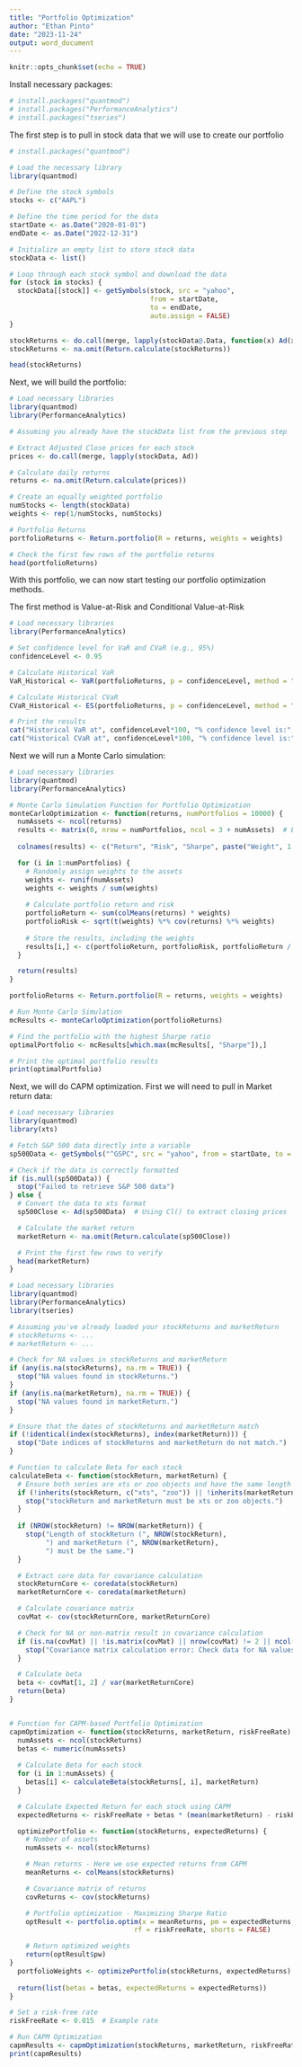 ```yaml
---
title: "Portfolio Optimization"
author: "Ethan Pinto"
date: "2023-11-24"
output: word_document
---
```


```r
knitr::opts_chunk$set(echo = TRUE)
```

Install necessary packages:

```r
# install.packages("quantmod")
# install.packages("PerformanceAnalytics")
# install.packages("tseries")
```



The first step is to pull in stock data that we will use to create our portfolio

```r
# install.packages("quantmod")

# Load the necessary library
library(quantmod)

# Define the stock symbols
stocks <- c("AAPL")

# Define the time period for the data
startDate <- as.Date("2020-01-01")
endDate <- as.Date("2022-12-31")

# Initialize an empty list to store stock data
stockData <- list()

# Loop through each stock symbol and download the data
for (stock in stocks) {
  stockData[[stock]] <- getSymbols(stock, src = "yahoo", 
                                   from = startDate, 
                                   to = endDate, 
                                   auto.assign = FALSE)
}

stockReturns <- do.call(merge, lapply(stockData@.Data, function(x) Ad(x)))
stockReturns <- na.omit(Return.calculate(stockReturns))

head(stockReturns)

```

Next, we will build the portfolio:

```r
# Load necessary libraries
library(quantmod)
library(PerformanceAnalytics)

# Assuming you already have the stockData list from the previous step

# Extract Adjusted Close prices for each stock
prices <- do.call(merge, lapply(stockData, Ad))

# Calculate daily returns
returns <- na.omit(Return.calculate(prices))

# Create an equally weighted portfolio
numStocks <- length(stockData)
weights <- rep(1/numStocks, numStocks)

# Portfolio Returns
portfolioReturns <- Return.portfolio(R = returns, weights = weights)

# Check the first few rows of the portfolio returns
head(portfolioReturns)


```

With this portfolio, we can now start testing our portfolio optimization methods.

The first method is Value-at-Risk and Conditional Value-at-Risk

```r
# Load necessary libraries
library(PerformanceAnalytics)

# Set confidence level for VaR and CVaR (e.g., 95%)
confidenceLevel <- 0.95

# Calculate Historical VaR
VaR_Historical <- VaR(portfolioReturns, p = confidenceLevel, method = "historical")

# Calculate Historical CVaR
CVaR_Historical <- ES(portfolioReturns, p = confidenceLevel, method = "historical")

# Print the results
cat("Historical VaR at", confidenceLevel*100, "% confidence level is:", VaR_Historical, "\n")
cat("Historical CVaR at", confidenceLevel*100, "% confidence level is:", CVaR_Historical, "\n")

```

Next we will run a Monte Carlo simulation:

```r
# Load necessary libraries
library(quantmod)
library(PerformanceAnalytics)

# Monte Carlo Simulation Function for Portfolio Optimization
monteCarloOptimization <- function(returns, numPortfolios = 10000) {
  numAssets <- ncol(returns)
  results <- matrix(0, nrow = numPortfolios, ncol = 3 + numAssets)  # Extend matrix to store weights
  
  colnames(results) <- c("Return", "Risk", "Sharpe", paste("Weight", 1:numAssets, sep = "_"))

  for (i in 1:numPortfolios) {
    # Randomly assign weights to the assets
    weights <- runif(numAssets)
    weights <- weights / sum(weights)
    
    # Calculate portfolio return and risk
    portfolioReturn <- sum(colMeans(returns) * weights)
    portfolioRisk <- sqrt(t(weights) %*% cov(returns) %*% weights)
    
    # Store the results, including the weights
    results[i,] <- c(portfolioReturn, portfolioRisk, portfolioReturn / portfolioRisk, weights)
  }

  return(results)
}

portfolioReturns <- Return.portfolio(R = returns, weights = weights)

# Run Monte Carlo Simulation
mcResults <- monteCarloOptimization(portfolioReturns)

# Find the portfolio with the highest Sharpe ratio
optimalPortfolio <- mcResults[which.max(mcResults[, "Sharpe"]),]

# Print the optimal portfolio results
print(optimalPortfolio)


```

Next, we will do CAPM optimization. First we will need to pull in Market return data:

```r
# Load necessary libraries
library(quantmod)
library(xts)

# Fetch S&P 500 data directly into a variable
sp500Data <- getSymbols("^GSPC", src = "yahoo", from = startDate, to = endDate, auto.assign = FALSE)

# Check if the data is correctly formatted
if (is.null(sp500Data)) {
  stop("Failed to retrieve S&P 500 data")
} else {
  # Convert the data to xts format
  sp500Close <- Ad(sp500Data)  # Using Cl() to extract closing prices

  # Calculate the market return
  marketReturn <- na.omit(Return.calculate(sp500Close))

  # Print the first few rows to verify
  head(marketReturn)
}

```



```r
# Load necessary libraries
library(quantmod)
library(PerformanceAnalytics)
library(tseries)

# Assuming you've already loaded your stockReturns and marketReturn
# stockReturns <- ...
# marketReturn <- ...

# Check for NA values in stockReturns and marketReturn
if (any(is.na(stockReturns), na.rm = TRUE)) {
  stop("NA values found in stockReturns.")
}
if (any(is.na(marketReturn), na.rm = TRUE)) {
  stop("NA values found in marketReturn.")
}

# Ensure that the dates of stockReturns and marketReturn match
if (!identical(index(stockReturns), index(marketReturn))) {
  stop("Date indices of stockReturns and marketReturn do not match.")
}

# Function to calculate Beta for each stock
calculateBeta <- function(stockReturn, marketReturn) {
  # Ensure both series are xts or zoo objects and have the same length
  if (!inherits(stockReturn, c("xts", "zoo")) || !inherits(marketReturn, c("xts", "zoo"))) {
    stop("stockReturn and marketReturn must be xts or zoo objects.")
  }
  
  if (NROW(stockReturn) != NROW(marketReturn)) {
    stop("Length of stockReturn (", NROW(stockReturn), 
         ") and marketReturn (", NROW(marketReturn), 
         ") must be the same.")
  }

  # Extract core data for covariance calculation
  stockReturnCore <- coredata(stockReturn)
  marketReturnCore <- coredata(marketReturn)

  # Calculate covariance matrix
  covMat <- cov(stockReturnCore, marketReturnCore)

  # Check for NA or non-matrix result in covariance calculation
  if (is.na(covMat) || !is.matrix(covMat) || nrow(covMat) != 2 || ncol(covMat) != 2) {
    stop("Covariance matrix calculation error: Check data for NA values, alignment issues, or unexpected dimensions.")
  }

  # Calculate beta
  beta <- covMat[1, 2] / var(marketReturnCore)
  return(beta)
}


# Function for CAPM-based Portfolio Optimization
capmOptimization <- function(stockReturns, marketReturn, riskFreeRate) {
  numAssets <- ncol(stockReturns)
  betas <- numeric(numAssets)
  
  # Calculate Beta for each stock
  for (i in 1:numAssets) {
    betas[i] <- calculateBeta(stockReturns[, i], marketReturn)
  }

  # Calculate Expected Return for each stock using CAPM
  expectedReturns <- riskFreeRate + betas * (mean(marketReturn) - riskFreeRate)

  optimizePortfolio <- function(stockReturns, expectedReturns) {
    # Number of assets
    numAssets <- ncol(stockReturns)

    # Mean returns - Here we use expected returns from CAPM
    meanReturns <- colMeans(stockReturns)

    # Covariance matrix of returns
    covReturns <- cov(stockReturns)

    # Portfolio optimization - Maximizing Sharpe Ratio
    optResult <- portfolio.optim(x = meanReturns, pm = expectedReturns, covmat = covReturns, 
                               rf = riskFreeRate, shorts = FALSE)

    # Return optimized weights
    return(optResult$pw)
}
  portfolioWeights <- optimizePortfolio(stockReturns, expectedReturns)
  
  return(list(betas = betas, expectedReturns = expectedReturns))
}

# Set a risk-free rate
riskFreeRate <- 0.015  # Example rate

# Run CAPM Optimization
capmResults <- capmOptimization(stockReturns, marketReturn, riskFreeRate)
print(capmResults)


```










